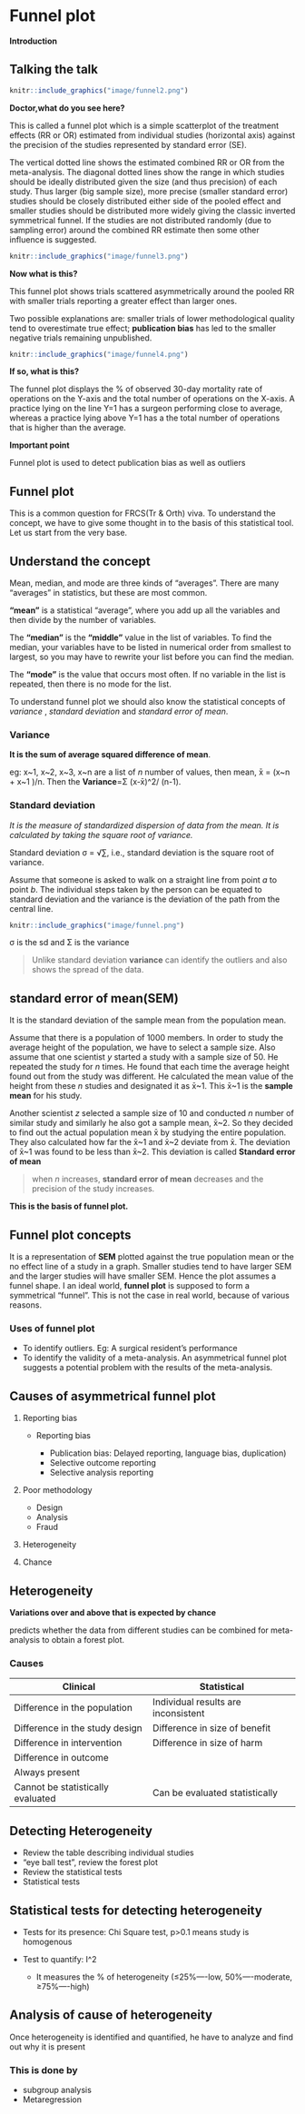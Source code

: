 # Funnel plot

**Introduction**

## Talking the talk

```r
knitr::include_graphics("image/funnel2.png")

```

**Doctor,what do you see here?**

This is called a funnel plot which is a simple scatterplot of the treatment effects (RR or OR) estimated from individual studies (horizontal axis) against the precision of the studies represented by standard error (SE).

The vertical dotted line shows the estimated combined RR or OR from the meta-analysis. The diagonal dotted lines show the range in which studies should be ideally distributed given the size (and thus precision) of each study. Thus larger (big sample size), more precise (smaller standard error) studies should be closely distributed either side of the pooled effect and smaller studies should be distributed more widely giving the classic inverted symmetrical funnel. If the studies are not distributed randomly (due to sampling error) around the combined RR estimate then some other influence is suggested.

```r
knitr::include_graphics("image/funnel3.png")

```

**Now what is this?**

This funnel plot shows trials scattered asymmetrically around the pooled RR with smaller trials reporting a greater effect than larger ones.

Two possible explanations are: smaller trials of lower methodological quality tend to overestimate true effect; **publication bias** has led to the smaller negative trials remaining unpublished.

```r
knitr::include_graphics("image/funnel4.png")

```

**If so, what is this?**

The funnel plot displays the % of observed 30-day mortality rate of operations on the Y-axis and the total number of operations on the X-axis. A practice lying on the line Y=1 has a surgeon performing close to average, whereas a practice lying above Y=1 has a the total number of operations that is higher than the average.

**Important point**

Funnel plot is used to detect publication bias as well as outliers

## **Funnel plot**

This is a common question for FRCS(Tr & Orth) viva. To understand the concept, we have to give some thought in to the basis of this statistical tool. Let us start from the very base.

## Understand the concept

Mean, median, and mode are three kinds of "averages". There are many "averages" in statistics, but these are most common.

**"mean"** is a statistical "average", where you add up all the variables and then divide by the number of variables.

The **"median"** is the **"middle"** value in the list of variables. To find the median, your variables have to be listed in numerical order from smallest to largest, so you may have to rewrite your list before you can find the median.

The **"mode"** is the value that occurs most often. If no variable in the list is repeated, then there is no mode for the list.

To understand funnel plot we should also know the statistical concepts of  *variance* , *standard deviation* and *standard error of mean*.

### Variance

**It is the sum of average squared difference of mean**.

eg: x\~1, x\~2, x\~3, x\~n are a list of *n* number of values, then mean, x̄ = (x\~n + x\~1 )/n. Then the **Variance**=Σ (x-x̄)\^2/ (n-1).

### Standard deviation

*It is the measure of standardized dispersion of data from the mean. It is calculated by taking the square root of variance.*

Standard deviation σ = √∑, i.e., standard deviation is the square root of variance.

Assume that someone is asked to walk on a straight line from point *a* to point *b*. The individual steps taken by the person can be equated to standard deviation and the variance is the deviation of the path from the central line.

```r
knitr::include_graphics("image/funnel.png")

```

σ is the sd and Σ is the variance

> Unlike standard deviation **variance** can identify the outliers and also shows the spread of the data.

## standard error of mean(SEM)

It is the standard deviation of the sample mean from the population mean.

Assume that there is a population of 1000 members. In order to study the average height of the population, we have to select a sample size. Also assume that one scientist *y* started a study with a sample size of 50. He repeated the study for *n* times. He found that each time the average height found out from the study was different. He calculated the mean value of the height from these *n* studies and designated it as x̄\~1. This x̄\~1 is the **sample mean** for his study.

Another scientist *z* selected a sample size of 10 and conducted *n* number of similar study and similarly he also got a sample mean, x̄\~2. So they decided to find out the actual population mean x̄ by studying the entire population. They also calculated how far the x̄\~1 and x̄\~2 deviate from x̄. The deviation of x̄\~1 was found to be less than x̄\~2. This deviation is called **Standard error of mean**

> when *n* increases, **standard error of mean** decreases and the precision of the study increases.

**This is the basis of funnel plot.**

## Funnel plot concepts

It is a representation of **SEM** plotted against the true population mean or the no effect line of a study in a graph. Smaller studies tend to have larger SEM and the larger studies will have smaller SEM. Hence the plot assumes a funnel shape. I an ideal world, **funnel plot** is supposed to form a symmetrical "funnel". This is not the case in real world, because of various reasons.

### Uses of funnel plot

-   To identify outliers. Eg: A surgical resident's performance
-   To identify the validity of a meta-analysis. An asymmetrical funnel plot suggests a potential problem with the results of the meta-analysis.

## Causes of asymmetrical funnel plot

1.  Reporting bias

    -   Reporting bias

        -   Publication bias: Delayed reporting, language bias, duplication)
        -   Selective outcome reporting
        -   Selective analysis reporting

2.  Poor methodology

    -   Design
    -   Analysis
    -   Fraud

3.  Heterogeneity

4.  Chance

## Heterogeneity

**Variations over and above that is expected by chance**

predicts whether the data from different studies can be combined for meta-analysis to obtain a forest plot.

### Causes

| Clinical                          | Statistical                         |
|-----------------------------------|-------------------------------------|
| Difference in the population      | Individual results are inconsistent |
| Difference in the study design    | Difference in size of benefit       |
| Difference in intervention        | Difference in size of harm          |
| Difference in outcome             |                                     |
| Always present                    |                                     |
| Cannot be statistically evaluated | Can be evaluated statistically      |

## Detecting Heterogeneity

-   Review the table describing individual studies
-   "eye ball test", review the forest plot
-   Review the statistical tests
-   Statistical tests

## Statistical tests for detecting heterogeneity

-   Tests for its presence: Chi Square test, p>0.1 means study is homogenous

-   Test to quantify: I\^2

    -   It measures the % of heterogeneity (≤25%----low, 50%----moderate, ≥75%----high)

## Analysis of cause of heterogeneity

Once heterogeneity is identified and quantified, he have to analyze and find out why it is present

### This is done by

-   subgroup analysis
-   Metaregression
